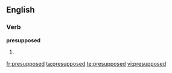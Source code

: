 
==English==

===Verb===
'''presupposed'''

# {{past of|[[presuppose]]}}

[[fr:presupposed]]
[[ta:presupposed]]
[[te:presupposed]]
[[vi:presupposed]]